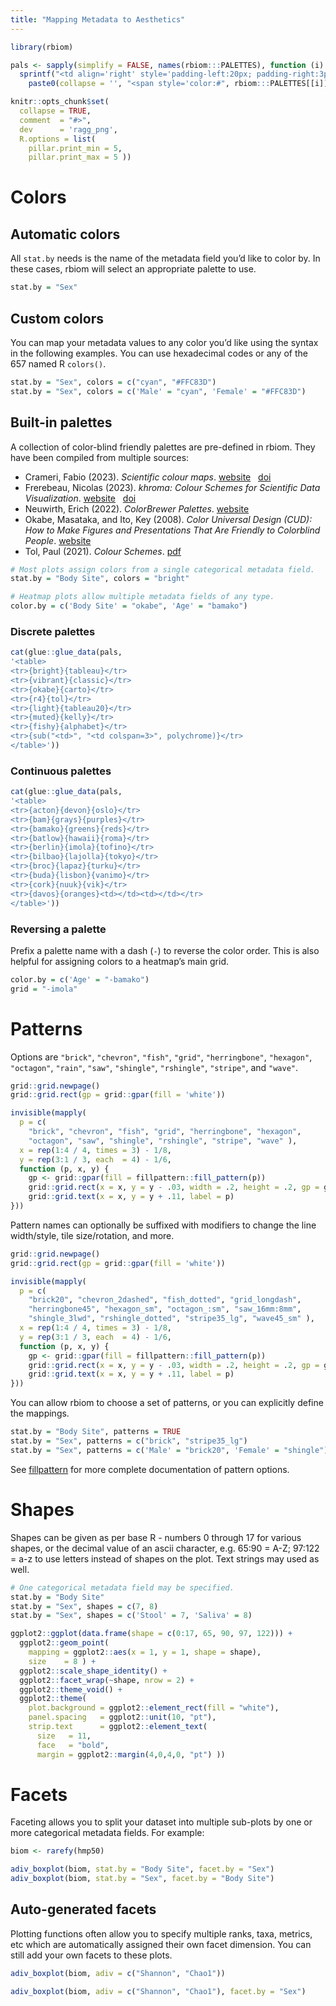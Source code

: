 ```yaml
---
title: "Mapping Metadata to Aesthetics"
---
```


```r
library(rbiom)

pals <- sapply(simplify = FALSE, names(rbiom:::PALETTES), function (i) {
  sprintf("<td align='right' style='padding-left:20px; padding-right:3px'>%s</td><td>%s</td>", i, 
    paste0(collapse = '', "<span style='color:#", rbiom:::PALETTES[[i]], "'>&#9608;</span>") )})

knitr::opts_chunk$set(
  collapse = TRUE,
  comment  = "#>",
  dev      = 'ragg_png',
  R.options = list(
    pillar.print_min = 5,
    pillar.print_max = 5 ))
```



# Colors


## Automatic colors

All `stat.by` needs is the name of the metadata field you'd like to color by.
In these cases, rbiom will select an appropriate palette to use.

``` r
stat.by = "Sex"
```



## Custom colors

You can map your metadata values to any color you'd like using the syntax 
in the following examples. You can use hexadecimal codes or any of the 657 
named R `colors()`.

``` r
stat.by = "Sex", colors = c("cyan", "#FFC83D")
stat.by = "Sex", colors = c('Male' = "cyan", 'Female' = "#FFC83D")
```


## Built-in palettes

A collection of color-blind friendly palettes are pre-defined in rbiom. They have been compiled from multiple sources:

* Crameri, Fabio (2023). *Scientific colour maps*. [website](https://www.fabiocrameri.ch/colourmaps/) &nbsp; [doi](https://doi.org/10.5281/zenodo.8409685)
* Frerebeau, Nicolas (2023). *khroma: Colour Schemes for Scientific Data Visualization*. [website](https://packages.tesselle.org/khroma/) &nbsp; [doi](https://doi.org/10.5281/zenodo.1472077)
* Neuwirth, Erich (2022). *ColorBrewer Palettes*. [website](http://colorbrewer2.org)
* Okabe, Masataka, and Ito, Key (2008). *Color Universal Design (CUD): How to Make Figures and Presentations That Are Friendly to Colorblind People*. [website](https://jfly.uni-koeln.de/color/)
* Tol, Paul (2021). *Colour Schemes*. [pdf](https://personal.sron.nl/~pault/data/colourschemes.pdf)


``` r
# Most plots assign colors from a single categorical metadata field.
stat.by = "Body Site", colors = "bright"

# Heatmap plots allow multiple metadata fields of any type.
color.by = c('Body Site' = "okabe", 'Age' = "bamako")
```

### Discrete palettes

```r
cat(glue::glue_data(pals,
'<table>
<tr>{bright}{tableau}</tr>
<tr>{vibrant}{classic}</tr>
<tr>{okabe}{carto}</tr>
<tr>{r4}{tol}</tr>
<tr>{light}{tableau20}</tr>
<tr>{muted}{kelly}</tr>
<tr>{fishy}{alphabet}</tr>
<tr>{sub("<td>", "<td colspan=3>", polychrome)}</tr>
</table>'))
```


### Continuous palettes

```r
cat(glue::glue_data(pals,
'<table>
<tr>{acton}{devon}{oslo}</tr>
<tr>{bam}{grays}{purples}</tr>
<tr>{bamako}{greens}{reds}</tr>
<tr>{batlow}{hawaii}{roma}</tr>
<tr>{berlin}{imola}{tofino}</tr>
<tr>{bilbao}{lajolla}{tokyo}</tr>
<tr>{broc}{lapaz}{turku}</tr>
<tr>{buda}{lisbon}{vanimo}</tr>
<tr>{cork}{nuuk}{vik}</tr>
<tr>{davos}{oranges}<td></td><td></td></tr>
</table>'))
```


### Reversing a palette

Prefix a palette name with a dash (`-`) to reverse the color order.
This is also helpful for assigning colors to a heatmap's main grid.
``` r
color.by = c('Age' = "-bamako")
grid = "-imola"
```






# Patterns

Options are `"brick"`, `"chevron"`, `"fish"`, `"grid"`, `"herringbone"`,
`"hexagon"`, `"octagon"`, `"rain"`, `"saw"`, `"shingle"`, `"rshingle"`,
`"stripe"`, and `"wave"`.

```r

grid::grid.newpage()
grid::grid.rect(gp = grid::gpar(fill = 'white'))

invisible(mapply(
  p = c(
    "brick", "chevron", "fish", "grid", "herringbone", "hexagon", 
    "octagon", "saw", "shingle", "rshingle", "stripe", "wave" ), 
  x = rep(1:4 / 4, times = 3) - 1/8, 
  y = rep(3:1 / 3, each  = 4) - 1/6, 
  function (p, x, y) {
    gp <- grid::gpar(fill = fillpattern::fill_pattern(p))
    grid::grid.rect(x = x, y = y - .03, width = .2, height = .2, gp = gp)
    grid::grid.text(x = x, y = y + .11, label = p)
}))

```


Pattern names can optionally be suffixed with modifiers to change the line 
width/style, tile size/rotation, and more.

```r

grid::grid.newpage()
grid::grid.rect(gp = grid::gpar(fill = 'white'))

invisible(mapply(
  p = c(
    "brick20", "chevron_2dashed", "fish_dotted", "grid_longdash", 
    "herringbone45", "hexagon_sm", "octagon_:sm", "saw_16mm:8mm", 
    "shingle_3lwd", "rshingle_dotted", "stripe35_lg", "wave45_sm" ), 
  x = rep(1:4 / 4, times = 3) - 1/8, 
  y = rep(3:1 / 3, each  = 4) - 1/6, 
  function (p, x, y) {
    gp <- grid::gpar(fill = fillpattern::fill_pattern(p))
    grid::grid.rect(x = x, y = y - .03, width = .2, height = .2, gp = gp)
    grid::grid.text(x = x, y = y + .11, label = p)
}))

```


You can allow rbiom to choose a set of patterns, or you can explicitly define
the mappings.

``` r
stat.by = "Body Site", patterns = TRUE
stat.by = "Sex", patterns = c("brick", "stripe35_lg")
stat.by = "Sex", patterns = c('Male' = "brick20", 'Female' = "shingle")
```

See [fillpattern](https://cmmr.github.io/fillpattern/reference/fill_pattern.html#pattern-names) 
for more complete documentation of pattern options.




# Shapes

Shapes can be given as per base R - numbers 0 through 17 for various shapes,
or the decimal value of an ascii character, e.g. 65:90 = A-Z; 97:122 = a-z to use 
letters instead of shapes on the plot. Text strings may used as well.


``` r
# One categorical metadata field may be specified.
stat.by = "Body Site"
stat.by = "Sex", shapes = c(7, 8)
stat.by = "Sex", shapes = c('Stool' = 7, 'Saliva' = 8)
```


```r
ggplot2::ggplot(data.frame(shape = c(0:17, 65, 90, 97, 122))) + 
  ggplot2::geom_point(
    mapping = ggplot2::aes(x = 1, y = 1, shape = shape),
    size    = 8 ) + 
  ggplot2::scale_shape_identity() +
  ggplot2::facet_wrap(~shape, nrow = 2) +
  ggplot2::theme_void() +
  ggplot2::theme(
    plot.background = ggplot2::element_rect(fill = "white"),
    panel.spacing   = ggplot2::unit(10, "pt"),
    strip.text      = ggplot2::element_text(
      size   = 11, 
      face   = "bold",
      margin = ggplot2::margin(4,0,4,0, "pt") ))
```



# Facets

Faceting allows you to split your dataset into multiple sub-plots by one or 
more categorical metadata fields. For example:

```r
biom <- rarefy(hmp50)

adiv_boxplot(biom, stat.by = "Body Site", facet.by = "Sex")
adiv_boxplot(biom, stat.by = "Sex", facet.by = "Body Site")
```

## Auto-generated facets

Plotting functions often allow you to specify multiple ranks, taxa, metrics, 
etc which are automatically assigned their own facet dimension. You can still
add your own facets to these plots.

```r
adiv_boxplot(biom, adiv = c("Shannon", "Chao1"))
```

```r
adiv_boxplot(biom, adiv = c("Shannon", "Chao1"), facet.by = "Sex")
```

